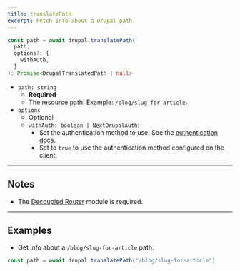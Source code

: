 ```yaml
---
title: translatePath
excerpt: Fetch info about a Drupal path.
---
```


```ts
const path = await drupal.translatePath(
  path,
  options?: {
    withAuth,
  }
): Promise<DrupalTranslatedPath | null>
```

- `path: string`
  - **Required**
  - The resource path. Example: `/blog/slug-for-article`.
- `options`
  - Optional
  - `withAuth: boolean | NextDrupalAuth`:
    - Set the authentication method to use. See the [authentication docs](/docs/authentication).
    - Set to `true` to use the authentication method configured on the client.

---

## Notes

- The [Decoupled Router](https://drupal.org/project/decoupled_router) module is required.

---

## Examples

- Get info about a `/blog/slug-for-article` path.

```ts
const path = await drupal.translatePath("/blog/slug-for-article")
```
